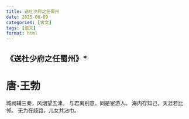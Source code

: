 ```yaml
---
title: 送杜少府之任蜀州
date: 2025-06-09
categories: [古文]
tags: [语文]
format: html
---
```

## 《送杜少府之任蜀州》*
# 唐·王勃
城阙辅三秦，风烟望五津。
与君离别意，同是宦游人。
海内存知己，天涯若比邻。
无为在歧路，儿女共沾巾。